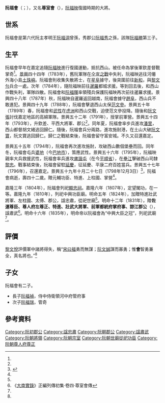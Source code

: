 '''阮福會'''（{{vie|v='''Nguyễn Phúc Hội'''|hn=阮福會}}；{{bd|1757年||1798年|12月3日|catIdx=R阮}}），又名'''尊室會'''（{{vie|v='''Tôn Thất Hội'''|hn=尊室會}}），[[阮福映|阮福映]]復國時期的大將。

==世系==
阮福會是第六代阮主孝明王[[阮福淍|阮福淍]]曾孫，秀郡公[[阮福秀|阮福秀]]之孫，該隊[[阮福勝|阮福勝]]第三子。

==生平==
阮福會早年在嘉定追隨[[阮福映|阮福映]]進行復國運動，抵抗西山。被任命為掌後軍欽差督戰掌奇<ref name=liezhuan/>。[[景興|景興]]四十四年（1783年），舊阮軍隊在[[仝宣之戰|仝宣之戰]]中失利，阮福映逃往河僊外海小島[[土珠嶼|土珠嶼]]。阮福會則收集失散將士，在[[星阜|星阜]]據守，後突圍前往[[新和|新和]]，與[[黎文勻|黎文勻]]兵合一處。次年（1784年），隨阮福映前往[[暹羅|暹羅]]都城求援。等到回去後，和西山作戰失利，軍隊四散。阮福會和[[阮福暉|阮福暉]]率領殘兵保護阮福映再次前往暹羅求援。景興四十八年（1787年）秋，阮福映自暹羅返回越南，阮福會據守[[趙阜|趙阜]]，西山兵不敢進犯。景興四十九年（1788年），阮福會擊退西山太保[[范文參|范文參]]。景興五十年（1789年）春，阮福會和[[武性|武性]]在[[虎洲|虎洲]]和西山交戰，迫使范文參投降。隨後和[[阮文張|阮文張]]討伐嘉定地區的高綿軍隊。景興五十二年（1791年），授掌前軍營。景興五十四年（1793年），升欽差、平西大將軍、郡公<ref name=liezhuan/>。同年夏，阮福會率步兵進攻[[潘里|潘里]]，西山都督胡文緒逃回歸仁。隨後，阮福會兵分兩路，進攻施耐港，在土山大破[[阮文寶|阮文寶]]，阮文寶逃回歸仁。歸仁之戰結束後，阮福會留守富安城。不久又召還嘉定。

景興五十五年（1794年），阮福會再次進攻施耐，攻破西山數個堡壘而回。同年冬，阮福會屯兵[[婆地|婆地]]（今[[巴地市|巴地市]]），策應武性。景興五十六年（1795年），阮福映親率大兵救援武性，阮福會率兵進攻[[庯諧屯|庯諧屯]]（在今[[平順省|平順省]]），在[[壘江|壘江]]擊破西山司隸[[黎忠|黎忠]]。戰事結束後，阮福會留駐[[延慶|延慶]]，征延慶、平康二府百姓當兵。景興五十七年（1796年），召還嘉定。景興五十九年十月二十七日（1798年12月3日）<ref>{{Cite web |url=http://plgqc.synthasite.com/gia-pha---noi-dung.php |title=諒江郡公房家譜 |accessdate=2017-05-31 |archive-date=2014-04-06 |archive-url=https://web.archive.org/web/20140406214327/http://plgqc.synthasite.com/gia-pha---noi-dung.php |dead-url=no }}</ref>，阮福會病逝，壽四十二歲。贈元輔功臣、特進、上柱國、掌營<ref name=liezhuan/>。

嘉隆三年（1804年），阮福會列祀[[顯忠祠|顯忠祠]]。嘉隆六年（1807年），定望閣功，在一等。嘉隆九年（1810年），列祀中興功臣廟。明命五年（1824年），加贈特進壯武將軍、左柱國、太傅、郡公，諡忠肅，從祀世廟<ref name=liezhuan/>。明命十二年（1831年），贈'''佐運尊臣、尊人府左尊正、特進、壯武大將軍、前軍都統府掌府事、諒江郡公'''（{{vie|v='''Lạng Giang Quận Công'''|hn=諒江郡公}}），諡肅武<ref name=liezhuan>《[[大南實錄|大南實錄]]》正編列傳初集·卷四·尊室會傳</ref>。明命十六年（1835年），明命帝以阮福會為“中興大臣之冠”，列祀武廟<ref name=liezhuan/>。

==評價==
[[黎文悅|黎文悅]]評價軍中諸將得失，稱“[[宋曰福|宋曰福]]勇而無謀；[[阮文誠|阮文誠]]謀而寡勇；惟'''會'''智勇兼全，真名將也。”<ref name=liezhuan/>

==子女==
阮福會有二子。
*長子[[阮福禎|阮福禎]]，侍中侍衛領河中府管府事
*次子[[阮福瑞|阮福瑞]]，管奇

==參考資料==
{{reflist}}

[[Category:阮初郡公|Category:阮初郡公]]
[[Category:諡忠肅|Category:諡忠肅]]
[[Category:阮朝郡公|Category:阮朝郡公]]
[[Category:諡肅武|Category:諡肅武]]
[[Category:阮朝將領|Category:阮朝將領]]
[[Category:阮朝宗室|Category:阮朝宗室]]
[[Category:阮朝世廟從祀功臣|Category:阮朝世廟從祀功臣]]
[[Category:阮朝尊人府尊正|Category:阮朝尊人府尊正]]